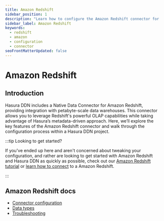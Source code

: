 ```yaml
---
title: Amazon Redshift
sidebar_position: 1
description: "Learn how to configure the Amazon Redshift connector for use with Hasura DDN."
sidebar_label: Amazon Redshift
keywords:
  - redshift
  - amazon
  - configuration
  - connector
seoFrontMatterUpdated: false
---
```


# Amazon Redshift

## Introduction

Hasura DDN includes a Native Data Connector for Amazon Redshift, providing integration with petabyte-scale data
warehouses. This connector allows you to leverage Redshift's powerful OLAP capabilities while taking advantage of
Hasura’s metadata-driven approach. Here, we’ll explore the key features of the Amazon Redshift connector and walk
through the configuration process within a Hasura DDN project.

:::tip Looking to get started?

If you've ended up here and aren't concerned about tweaking your configuration, and rather are looking to get started
with Amazon Redshift and Hasura DDN as quickly as possible, check out our
[Amazon Redshift tutorial](/how-to-build-with-promptql/with-amazon-redshift.mdx) or
[learn how to connect](/data-sources/connect-to-a-source.mdx) to a Amazon Redshift.

:::

## Amazon Redshift docs

- [Connector configuration](/reference/connectors/redshift/configuration.mdx)
- [Data types](/reference/connectors/redshift/data-types.mdx)
- [Troubleshooting](/reference/connectors/redshift/troubleshooting.mdx)
